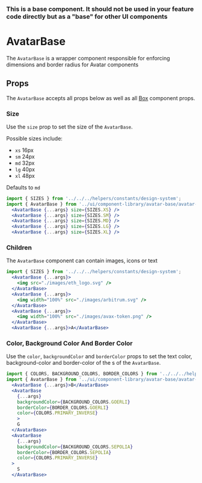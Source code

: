 

### This is a base component. It should not be used in your feature code directly but as a "base" for other UI components

# AvatarBase

The `AvatarBase` is a wrapper component responsible for enforcing dimensions and border radius for Avatar components

<Canvas>
  <Story id="ui-components-component-library-avatar-base-avatar-base-stories-js--default-story" />
</Canvas>

## Props

The `AvatarBase` accepts all props below as well as all [Box](/docs/ui-components-ui-box-box-stories-js--default-story#props) component props.

<ArgsTable of={AvatarBase} />

### Size

Use the `size` prop to set the size of the `AvatarBase`.

Possible sizes include:

- `xs` 16px
- `sm` 24px
- `md` 32px
- `lg` 40px
- `xl` 48px

Defaults to `md`

<Canvas>
  <Story id="ui-components-component-library-avatar-base-avatar-base-stories-js--size" />
</Canvas>

```jsx
import { SIZES } from '../../../helpers/constants/design-system';
import { AvatarBase } from '../ui/component-library/avatar-base/avatar-base/avatar-base';
  <AvatarBase {...args} size={SIZES.XS} />
  <AvatarBase {...args} size={SIZES.SM} />
  <AvatarBase {...args} size={SIZES.MD} />
  <AvatarBase {...args} size={SIZES.LG} />
  <AvatarBase {...args} size={SIZES.XL} />
```

### Children

The `AvatarBase` component can contain images, icons or text

<Canvas>
  <Story id="ui-components-component-library-avatar-base-avatar-base-stories-js--children" />
</Canvas>

```jsx
import { SIZES } from '../../../helpers/constants/design-system';
  <AvatarBase {...args}>
    <img src="./images/eth_logo.svg" />
  </AvatarBase>
  <AvatarBase {...args}>
    <img width="100%" src="./images/arbitrum.svg" />
  </AvatarBase>
  <AvatarBase {...args}>
    <img width="100%" src="./images/avax-token.png" />
  </AvatarBase>
  <AvatarBase {...args}>A</AvatarBase>
```

### Color, Background Color And Border Color

Use the `color`, `backgroundColor` and `borderColor` props to set the text color, background-color and border-color of the s of the `AvatarBase`.

<Canvas>
  <Story id="ui-components-component-library-avatar-base-avatar-base-stories-js--color-background-color-and-border-color" />
</Canvas>

````jsx
import { COLORS, BACKGROUND_COLORS, BORDER_COLORS } from '../../../helpers/constants/design-system';
import { AvatarBase } from '../ui/component-library/avatar-base/avatar-base/avatar-base';
  <AvatarBase {...args}>B</AvatarBase>
  <AvatarBase
    {...args}
    backgroundColor={BACKGROUND_COLORS.GOERLI}
    borderColor={BORDER_COLORS.GOERLI}
    color={COLORS.PRIMARY_INVERSE}
    >
    G
  </AvatarBase>
  <AvatarBase
    {...args}
    backgroundColor={BACKGROUND_COLORS.SEPOLIA}
    borderColor={BORDER_COLORS.SEPOLIA}
    color={COLORS.PRIMARY_INVERSE}
  >
    S
  </AvatarBase>
````

